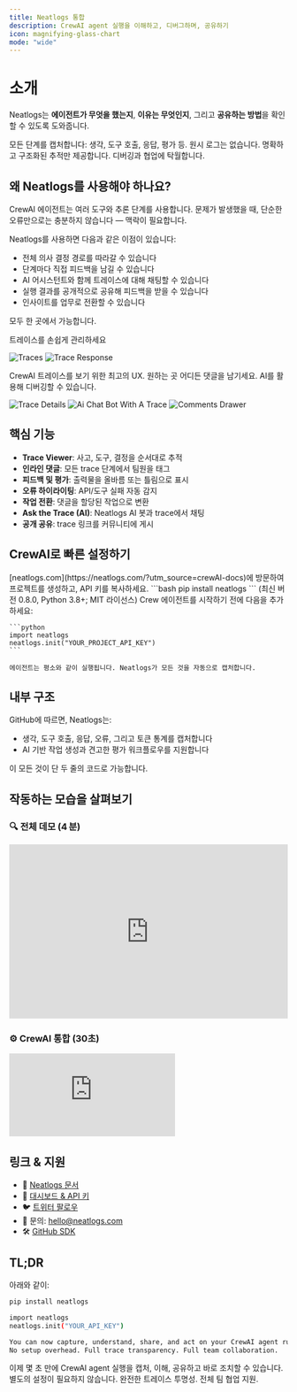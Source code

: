 ```yaml
---
title: Neatlogs 통합
description: CrewAI agent 실행을 이해하고, 디버그하며, 공유하기
icon: magnifying-glass-chart
mode: "wide"
---
```


# 소개

Neatlogs는 **에이전트가 무엇을 했는지**, **이유는 무엇인지**, 그리고 **공유하는 방법**을 확인할 수 있도록 도와줍니다.

모든 단계를 캡처합니다: 생각, 도구 호출, 응답, 평가 등. 원시 로그는 없습니다. 명확하고 구조화된 추적만 제공합니다. 디버깅과 협업에 탁월합니다.

## 왜 Neatlogs를 사용해야 하나요?

CrewAI 에이전트는 여러 도구와 추론 단계를 사용합니다. 문제가 발생했을 때, 단순한 오류만으로는 충분하지 않습니다 — 맥락이 필요합니다.

Neatlogs를 사용하면 다음과 같은 이점이 있습니다:

- 전체 의사 결정 경로를 따라갈 수 있습니다
- 단계마다 직접 피드백을 남길 수 있습니다
- AI 어시스턴트와 함께 트레이스에 대해 채팅할 수 있습니다
- 실행 결과를 공개적으로 공유해 피드백을 받을 수 있습니다
- 인사이트를 업무로 전환할 수 있습니다

모두 한 곳에서 가능합니다.

트레이스를 손쉽게 관리하세요

![Traces](/images/neatlogs-1.png)
![Trace Response](/images/neatlogs-2.png)

CrewAI 트레이스를 보기 위한 최고의 UX. 원하는 곳 어디든 댓글을 남기세요. AI를 활용해 디버깅할 수 있습니다.

![Trace Details](/images/neatlogs-3.png)
![Ai Chat Bot With A Trace](/images/neatlogs-4.png)
![Comments Drawer](/images/neatlogs-5.png)

## 핵심 기능

- **Trace Viewer**: 사고, 도구, 결정을 순서대로 추적
- **인라인 댓글**: 모든 trace 단계에서 팀원을 태그
- **피드백 및 평가**: 출력물을 올바름 또는 틀림으로 표시
- **오류 하이라이팅**: API/도구 실패 자동 감지
- **작업 전환**: 댓글을 할당된 작업으로 변환
- **Ask the Trace (AI)**: Neatlogs AI 봇과 trace에서 채팅
- **공개 공유**: trace 링크를 커뮤니티에 게시

## CrewAI로 빠른 설정하기

<Steps>
  <Step title="회원가입 및 API 키 발급">
    [neatlogs.com](https://neatlogs.com/?utm_source=crewAI-docs)에 방문하여 프로젝트를 생성하고, API 키를 복사하세요.
  </Step>
  <Step title="SDK 설치">
    ```bash
    pip install neatlogs
    ```
    (최신 버전 0.8.0, Python 3.8+; MIT 라이선스)
  </Step>
  <Step title="Neatlogs 초기화">
    Crew 에이전트를 시작하기 전에 다음을 추가하세요:

    ```python
    import neatlogs
    neatlogs.init("YOUR_PROJECT_API_KEY")
    ```

    에이전트는 평소와 같이 실행됩니다. Neatlogs가 모든 것을 자동으로 캡처합니다.

  </Step>
</Steps>

## 내부 구조

GitHub에 따르면, Neatlogs는:

- 생각, 도구 호출, 응답, 오류, 그리고 토큰 통계를 캡처합니다
- AI 기반 작업 생성과 견고한 평가 워크플로우를 지원합니다

이 모든 것이 단 두 줄의 코드로 가능합니다.

## 작동하는 모습을 살펴보기

### 🔍 전체 데모 (4 분)

<iframe
  width="100%"
  height="315"
  src="https://www.youtube.com/embed/8KDme9T2I7Q?si=b8oHteaBwFNs_Duk"
  title="YouTube video player"
  frameBorder="0"
  allow="accelerometer; autoplay; clipboard-write; encrypted-media; gyroscope; picture-in-picture"
  allowFullScreen
></iframe>

### ⚙️ CrewAI 통합 (30초)

<iframe
  className="w-full aspect-video rounded-xl"
  src="https://www.loom.com/embed/9c78b552af43452bb3e4783cb8d91230?sid=e9d7d370-a91a-49b0-809e-2f375d9e801d"
  title="Loom video player"
  frameBorder="0"
  allowFullScreen
></iframe>

## 링크 & 지원

- 📘 [Neatlogs 문서](https://docs.neatlogs.com/)
- 🔐 [대시보드 & API 키](https://app.neatlogs.com/)
- 🐦 [트위터 팔로우](https://twitter.com/neatlogs)
- 📧 문의: hello@neatlogs.com
- 🛠 [GitHub SDK](https://github.com/NeatLogs/neatlogs)

## TL;DR

아래와 같이:

```bash
pip install neatlogs

import neatlogs
neatlogs.init("YOUR_API_KEY")

You can now capture, understand, share, and act on your CrewAI agent runs in seconds.
No setup overhead. Full trace transparency. Full team collaboration.
```

이제 몇 초 만에 CrewAI agent 실행을 캡처, 이해, 공유하고 바로 조치할 수 있습니다.  
별도의 설정이 필요하지 않습니다. 완전한 트레이스 투명성. 전체 팀 협업 지원.